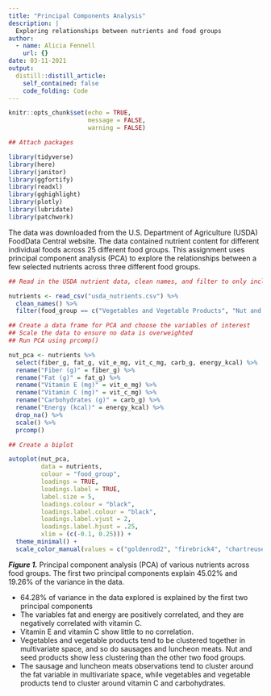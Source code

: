 ```yaml
---
title: "Principal Components Analysis"
description: |
  Exploring relationships between nutrients and food groups 
author:
  - name: Alicia Fennell
    url: {}
date: 03-11-2021
output:
  distill::distill_article:
    self_contained: false
    code_folding: Code
---
```



```r
knitr::opts_chunk$set(echo = TRUE,
                      message = FALSE,
                      warning = FALSE)

## Attach packages

library(tidyverse)
library(here)
library(janitor)
library(ggfortify)
library(readxl)
library(gghighlight)
library(plotly)
library(lubridate)
library(patchwork)

```


The data was downloaded from the U.S. Department of Agriculture (USDA) FoodData Central website. The data contained nutrient content for different individual foods across 25 different food groups. This assignment uses principal component analysis (PCA) to explore the relationships between a few selected nutrients across three different food groups.   

```r
## Read in the USDA nutrient data, clean names, and filter to only include a few food groups of interest

nutrients <- read_csv("usda_nutrients.csv") %>% 
  clean_names() %>% 
  filter(food_group == c("Vegetables and Vegetable Products", "Nut and Seed Products", "Sausages and Luncheon Meats"))

## Create a data frame for PCA and choose the variables of interest 
## Scale the data to ensure no data is overweighted 
## Run PCA using prcomp()

nut_pca <- nutrients %>% 
  select(fiber_g, fat_g, vit_e_mg, vit_c_mg, carb_g, energy_kcal) %>% 
  rename("Fiber (g)" = fiber_g) %>%
  rename("Fat (g)" = fat_g) %>%
  rename("Vitamin E (mg)" = vit_e_mg) %>%
  rename("Vitamin C (mg)" = vit_c_mg) %>%
  rename("Carbohydrates (g)" = carb_g) %>%
  rename("Energy (kcal)" = energy_kcal) %>%
  drop_na() %>% 
  scale() %>%
  prcomp() 

## Create a biplot 

autoplot(nut_pca,
         data = nutrients,
         colour = "food_group",
         loadings = TRUE,
         loadings.label = TRUE,
         label.size = 5,
         loadings.colour = "black",
         loadings.label.colour = "black",
         loadings.label.vjust = 2,
         loadings.label.hjust = .25,
         xlim = (c(-0.1, 0.25))) +
  theme_minimal() +
  scale_color_manual(values = c("goldenrod2", "firebrick4", "chartreuse4")) 

```

***Figure 1.*** Principal component analysis (PCA) of various nutrients across food groups. The first two principal components explain 45.02% and 19.26% of the variance in the data. 

- 64.28% of variance in the data explored is explained by the first two principal components 
- The variables fat and energy are positively correlated, and they are negatively correlated with vitamin C. 
- Vitamin E and vitamin C show little to no correlation. 
- Vegetables and vegetable products tend to be clustered together in multivariate space, and so do sausages and luncheon meats. Nut and seed products show less clustering than the other two food groups.
- The sausage and luncheon meats observations tend to cluster around the fat variable in multivariate space, while vegetables and vegetable products tend to cluster around vitamin C and carbohydrates. 
